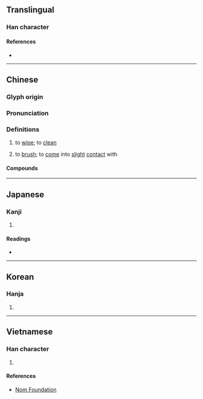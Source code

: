 {{character info}}
==Translingual==

===Han character===
{{Han char|rn=64|rad=手|as=09|sn=12|four=51061|canj=QPPA|ids=⿰扌皆}}

====References====
* {{Han ref|kx=0443.250|dkj=12383|dj=0794.250|hdz=31914.030|uh=63E9|ud=25577|bh=B47B|bd=46203}}

----

==Chinese==
{{zh-forms}}

===Glyph origin===
{{Han etym}}

===Pronunciation===
{{zh-pron
|m=kāi
|c=haai1
|mn=ml:khai
|mc=y
|oc=y
|cat=v
}}

===Definitions===
{{zh-hanzi}}

# to [[wipe]]; to [[clean]]
# {{lb|zh|Cantonese}} to [[brush]]; to [[come]] into [[slight]] [[contact]] with
#: {{zh-x|架 的士{si6-2} 揩 到{dou3-2} 我 架 車。|That taxi '''brushed''' against my car.|C}}
#: {{zh-x|條 褲 揩 污糟 咗。|My trousers were made dirty when they '''brushed''' against something.|C}}

====Compounds====
{{zh-der|揩淚|揩油|揩背|揩檯抹凳|揩汗|揩乾|揩抹|揩拭}}

----

==Japanese==

===Kanji===
{{ja-kanji|grade=|rs=手09}}

# {{rfdef|ja|sort=手09}}

====Readings====
* {{ja-readings
|goon=け
|kanon=かい
|kun=ぬぐ-う}}

----

==Korean==

===Hanja===
{{ko-hanja|hangeul=개|eumhun=|rv=gae|mr=kae|y=kay}}

# {{rfdef|ko|sort=手09}}

----

==Vietnamese==

===Han character===
{{vi-hantu|rs=手09|[[day]], [[khải]]}}

# {{rfdef|vi|sort=手09}}

====References====
* [http://nomfoundation.org/common/nom_details.php?codepoint=63e9 Nom Foundation]